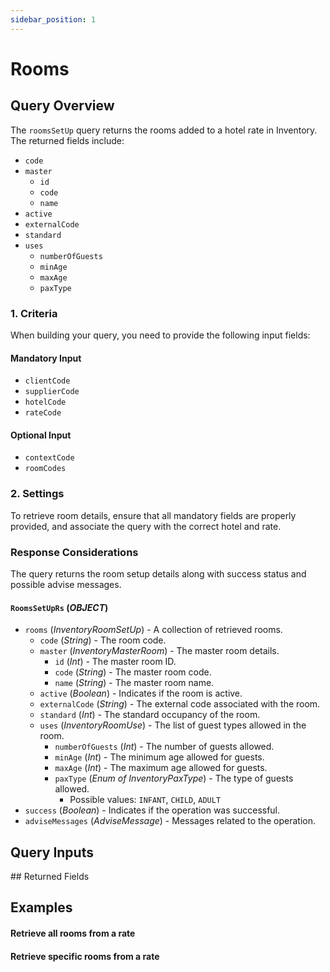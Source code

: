 ```yaml
---
sidebar_position: 1
---
```





# Rooms

## Query Overview

The `roomsSetUp` query returns the rooms added to a hotel rate in Inventory. The returned fields include:

* `code`
* `master`
  * `id`
  * `code`
  * `name`
* `active`
* `externalCode`
* `standard`
* `uses`
  * `numberOfGuests`
  * `minAge`
  * `maxAge`
  * `paxType`

### 1. Criteria

When building your query, you need to provide the following input fields:

#### Mandatory Input
* `clientCode`
* `supplierCode`
* `hotelCode`
* `rateCode`

#### Optional Input
* `contextCode`
* `roomCodes`

### 2. Settings

To retrieve room details, ensure that all mandatory fields are properly provided, and associate the query with the correct hotel and rate.

### Response Considerations

The query returns the room setup details along with success status and possible advise messages.

#### `RoomsSetUpRs` (*OBJECT*)
* `rooms` (*InventoryRoomSetUp*) - A collection of retrieved rooms.
  * `code` (*String*) - The room code.
  * `master` (*InventoryMasterRoom*) - The master room details.
    * `id` (*Int*) - The master room ID.
    * `code` (*String*) - The master room code.
    * `name` (*String*) - The master room name.
  * `active` (*Boolean*) - Indicates if the room is active.
  * `externalCode` (*String*) - The external code associated with the room.
  * `standard` (*Int*) - The standard occupancy of the room.
  * `uses` (*InventoryRoomUse*) - The list of guest types allowed in the room.
    * `numberOfGuests` (*Int*) - The number of guests allowed.
    * `minAge` (*Int*) - The minimum age allowed for guests.
    * `maxAge` (*Int*) - The maximum age allowed for guests.
    * `paxType` (*Enum of InventoryPaxType*) - The type of guests allowed.
      * Possible values: `INFANT`, `CHILD`, `ADULT`
* `success` (*Boolean*) - Indicates if the operation was successful.
* `adviseMessages` (*AdviseMessage*) - Messages related to the operation.

## Query Inputs

<InventoryRoomsSetupFilterInput />
## Returned Fields

<RoomsSetUpRs />


## Examples

#### Retrieve all rooms from a rate

<GraphqlSample query={roomsSetUpQuery} variables={roomsSetUpVariables} />

#### Retrieve specific rooms from a rate

<GraphqlSample query={roomsSetUpQuery} variables={roomsSetUpByCodesVariables} />